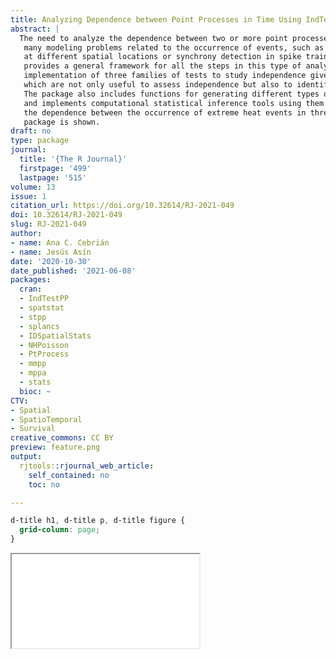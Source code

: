 ```yaml
---
title: Analyzing Dependence between Point Processes in Time Using IndTestPP
abstract: |
  The need to analyze the dependence between two or more point processes in time appears in
   many modeling problems related to the occurrence of events, such as the occurrence of climate events
   at different spatial locations or synchrony detection in spike train analysis. The package IndTestPP
   provides a general framework for all the steps in this type of analysis, and one of its main features is the
   implementation of three families of tests to study independence given the intensities of the processes,
   which are not only useful to assess independence but also to identify factors causing dependence.
   The package also includes functions for generating different types of dependent point processes,
   and implements computational statistical inference tools using them. An application to characterize
   the dependence between the occurrence of extreme heat events in three Spanish locations using the
   package is shown.
draft: no
type: package
journal:
  title: '{The R Journal}'
  firstpage: '499'
  lastpage: '515'
volume: 13
issue: 1
citation_url: https://doi.org/10.32614/RJ-2021-049
doi: 10.32614/RJ-2021-049
slug: RJ-2021-049
author:
- name: Ana C. Cebrián
- name: Jesús Asín
date: '2020-10-30'
date_published: '2021-06-08'
packages:
  cran:
  - IndTestPP
  - spatstat
  - stpp
  - splancs
  - IDSpatialStats
  - NHPoisson
  - PtProcess
  - mmpp
  - mppa
  - stats
  bioc: ~
CTV:
- Spatial
- SpatioTemporal
- Survival
creative_commons: CC BY
preview: feature.png
output:
  rjtools::rjournal_web_article:
    self_contained: no
    toc: no

---
```


```css
d-title h1, d-title p, d-title figure {
  grid-column: page;
}
```

<div class="l-page">
  <object data="RJ-2021-049.pdf" type="application/pdf" style="height:955px;width:100%">
    <iframe src="RJ-2021-049.pdf"></iframe>
  </object>
</div>
